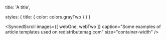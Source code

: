 


  title: 'A title',

  styles: {
    title: {
      color: colors.grayTwo
    }
  }
}

<SyncedScroll
  images={[
    webOne,
    webTwo
  ]}
  caption="Some examples of article templates used on redistributemag.com"
  size="container-width"
/>
